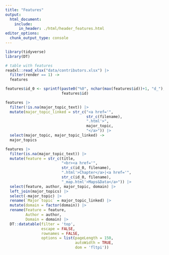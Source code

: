 ```yaml
---
title: "Features"
output:
  html_document:
    include:
      in_header: ./html/header_features.html
editor_options: 
  chunk_output_type: console
---
```


```r
library(tidyverse)
library(DT)

# table with features
readxl::read_xlsx("data/contributors.xlsx") |>
  filter(render == 1) ->
  features

features$id_0 <- sprintf(paste0("%0", nchar(max(features$id))+1, "d_"), 
                         features$id)

features |>
  filter(!is.na(major_topic_text)) |>
  mutate(major_topic_linked = str_c("<a href='",
                                    str_c(filename),
                                    ".html'>",
                                    major_topic,
                                    "</a>")) |>
  select(major_topic, major_topic_linked) ->
  major_topics

features |>
  filter(is.na(major_topic_text)) |>
  mutate(feature = str_c(title, 
                         "<br><a href='",
                         str_c(id_0, filename),
                         ".html'>Chapter</a>|<a href='",
                         str_c(id_0, filename),
                         "_map.html'>Maps&Data</a>")) |>
  select(feature, author, major_topic, domain) |>
  left_join(major_topics) |>
  select(-major_topic) |>
  rename(`Major topic` = major_topic_linked) |>
  mutate(domain = factor(domain)) |>
  rename(Feature = feature,
         Author = author,
         Domain = domain) |> 
  DT::datatable(filter = 'top', 
                escape = FALSE,
                rownames = FALSE,
                options = list(pageLength = 150, 
                               autoWidth = TRUE,
                               dom = 'fltpi'))
```
